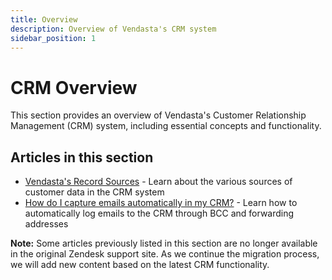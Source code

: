 ```yaml
---
title: Overview
description: Overview of Vendasta's CRM system
sidebar_position: 1
---
```


# CRM Overview

This section provides an overview of Vendasta's Customer Relationship Management (CRM) system, including essential concepts and functionality.

## Articles in this section

- [Vendasta's Record Sources](/crm/overview/vendastas-record-sources) - Learn about the various sources of customer data in the CRM system
- [How do I capture emails automatically in my CRM?](/crm/overview/capture-emails-automatically) - Learn how to automatically log emails to the CRM through BCC and forwarding addresses

**Note:** Some articles previously listed in this section are no longer available in the original Zendesk support site. As we continue the migration process, we will add new content based on the latest CRM functionality.